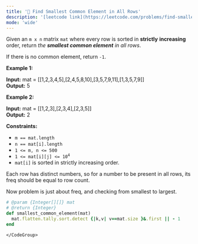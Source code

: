 ```yaml
---
title: '🧀 Find Smallest Common Element in All Rows'
description: '[leetcode link](https://leetcode.com/problems/find-smallest-common-element-in-all-rows/description/)'
mode: 'wide'
---
```

<Tabs>
  <Tab title="Question" icon="circle-question" iconType="regular">
    <Card>
      <p>Given an <code>m x n</code> matrix <code>mat</code> where every row is sorted in <strong>strictly</strong> <strong>increasing</strong> order, return <em>the <strong>smallest common element</strong> in all rows</em>.</p>  <p>If there is no common element, return <code>-1</code>.</p>   <p><strong class="example">Example 1:</strong></p>   <strong>Input:</strong> mat = [[1,2,3,4,5],[2,4,5,8,10],[3,5,7,9,11],[1,3,5,7,9]] <br/> <strong>Output:</strong> 5   <p><strong class="example">Example 2:</strong></p>   <strong>Input:</strong> mat = [[1,2,3],[2,3,4],[2,3,5]] <br/> <strong>Output:</strong> 2    <p><strong>Constraints:</strong></p>  <ul>  <li><code>m == mat.length</code></li>  <li><code>n == mat[i].length</code></li>  <li><code>1 &lt;= m, n &lt;= 500</code></li>  <li><code>1 &lt;= mat[i][j] &lt;= 10<sup>4</sup></code></li>  <li><code>mat[i]</code> is sorted in strictly increasing order.</li> </ul> 
    </Card>
  </Tab>
  <Tab title="Solution" icon="lightbulb" iconType="regular" >
    <Card>
      Each row has distinct numbers, so for a number to be present in all rows, its freq should be equal to row count.

Now problem is just about freq, and checking from smallest to largest.
    </Card>
  <Expandable title="code">
    <CodeGroup dropdown>
```ruby title="Find Smallest Common Element in All Rows" lines
# @param {Integer[][]} mat
# @return {Integer}
def smallest_common_element(mat)
  mat.flatten.tally.sort.detect {|k,v| v==mat.size }&.first || - 1
end
```
    </CodeGroup>
  </Expandable>
  </Tab>
</Tabs>